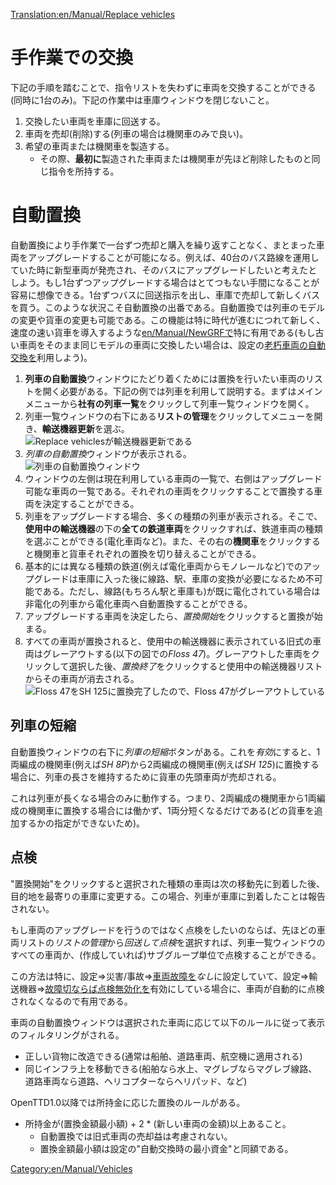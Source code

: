 [[Translation:en/Manual/Replace vehicles]]
{{en/Translation|origin= en/Manual/Replace vehicles
|from  = en
|to    = ja
|Percentage = 30
}}
{{ja/Manual/Tutorial/Navigation}}
= 手作業での交換 =
下記の手順を踏むことで、指令リストを失わずに車両を交換することができる(同時に1台のみ)。下記の作業中は車庫ウィンドウを閉じないこと。
#交換したい車両を車庫に回送する。
#車両を売却(削除)する(列車の場合は機関車のみで良い)。
#希望の車両または機関車を製造する。
#*その際、'''最初に'''製造された車両または機関車が先ほど削除したものと同じ指令を所持する。

= 自動置換 =
自動置換により手作業で一台ずつ売却と購入を繰り返すことなく、まとまった車両をアップグレードすることが可能になる。例えば、40台のバス路線を運用していた時に新型車両が発売され、そのバスにアップグレードしたいと考えたとしよう。もし1台ずつアップグレードする場合はとてつもない手間になることが容易に想像できる。1台ずつバスに回送指示を出し、車庫で売却して新しくバスを買う。このような状況こそ自動置換の出番である。自動置換では列車のモデルの変更や貨車の変更も可能である。この機能は特に時代が進むにつれて新しく、速度の速い貨車を導入するような[[en/Manual/NewGRF]]で特に有用である(もし古い車両をそのまま同じモデルの車両に交換したい場合は、設定の[[en/Archive/Manual/Settings/Advanced Settings/Vehicles|老朽車両の自動交換]]を利用しよう)。

#'''列車の自動置換'''ウィンドウにたどり着くためには置換を行いたい車両のリストを開く必要がある。下記の例では列車を利用して説明する。まずはメインメニューから'''社有の列車一覧'''をクリックして列車一覧ウィンドウを開く。
#列車一覧ウィンドウの右下にある'''リストの管理'''をクリックしてメニューを開き、'''輸送機器更新'''を選ぶ。<br/>[[File:en/Manual/ManageList.png|frame|none|''Replace vehicles''が輸送機器更新である]]
#''列車の自動置換''ウィンドウが表示される。<br/>[[File:en/Manual/ReplaceTrain.png|frame|none|''列車の自動置換''ウィンドウ]]
#ウィンドウの左側は現在利用している車両の一覧で、右側はアップグレード可能な車両の一覧である。それぞれの車両をクリックすることで置換する車両を決定することができる。
#列車をアップグレードする場合、多くの種類の列車が表示される。そこで、'''使用中の輸送機器'''の下の'''全ての鉄道車両'''をクリックすれば、鉄道車両の種類を選ぶことができる(電化車両など)。また、その右の'''機関車'''をクリックすると機関車と貨車それぞれの置換を切り替えることができる。
#基本的には異なる種類の鉄道(例えば電化車両からモノレールなど)でのアップグレードは車庫に入った後に線路、駅、車庫の変換が必要になるため不可能である。ただし、線路(もちろん駅と車庫も)が既に電化されている場合は非電化の列車から電化車両へ自動置換することができる。
#アップグレードする車両を決定したら、''置換開始''をクリックすると置換が始まる。
#すべての車両が置換されると、使用中の輸送機器に表示されている旧式の車両はグレーアウトする(以下の図での''Floss 47'')。グレーアウトした車両をクリックして選択した後、''置換終了''をクリックすると使用中の輸送機器リストからその車両が消去される。<br/>[[File:en/Manual/ReplaceTrain2.png|frame|none|''Floss 47''を''SH 125''に置換完了したので、''Floss 47''がグレーアウトしている]]

==列車の短縮==
自動置換ウィンドウの右下に''列車の短縮''ボタンがある。これを''有効''にすると、1両編成の機関車(例えば''SH 8P'')から2両編成の機関車(例えば''SH 125'')に置換する場合に、列車の長さを維持するために貨車の先頭車両が売却される。

これは列車が長くなる場合のみに動作する。つまり、2両編成の機関車から1両編成の機関車に置換する場合には働かず、1両分短くなるだけである(どの貨車を追加するかの指定ができないため)。

==点検==
"置換開始"をクリックすると選択された種類の車両は次の移動先に到着した後、目的地を最寄りの車庫に変更する。この場合、列車が車庫に到着したことは報告されない。

もし車両のアップグレードを行うのではなく点検をしたいのならば、先ほどの車両リストの''リストの管理''から''回送して点検''を選択すれば、列車一覧ウィンドウのすべての車両か、(作成していれば)サブグループ単位で点検することができる。

この方法は特に、設定⇒災害/事故⇒[[en/Archive/Manual/Settings/Difficulty#vehicle-breakdowns|車両故障]]を''なし''に設定していて、設定⇒輸送機器⇒[[en/Archive/Manual/Settings/Advanced Settings/Vehicles#disable-servicing-when-breakdowns-set-to-none|故障切ならば点検無効化]]を有効にしている場合に、車両が自動的に点検されなくなるので有用である。

車両の自動置換ウィンドウは選択された車両に応じて以下のルールに従って表示のフィルタリングがされる。
*正しい貨物に改造できる(通常は船舶、道路車両、航空機に適用される)
*同じインフラ上を移動できる(船舶なら水上、マグレブならマグレブ線路、道路車両なら道路、ヘリコプターならヘリパッド、など)

OpenTTD1.0以降では所持金に応じた置換のルールがある。
*所持金が(置換金額最小額) + 2 * (新しい車両の金額)以上あること。
**自動置換では旧式車両の売却益は考慮されない。
**置換金額最小額は設定の"自動交換時の最小資金"と同額である。

[[Category:en/Manual/Vehicles]]